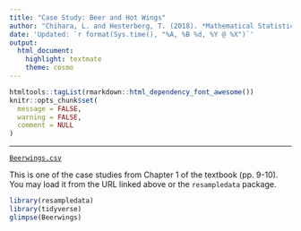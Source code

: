 ```yaml
---
title: "Case Study: Beer and Hot Wings"
author: "Chihara, L. and Hesterberg, T. (2018). *Mathematical Statistics with Resampling and R, 2nd Ed.*"
date: 'Updated: `r format(Sys.time(), "%A, %B %d, %Y @ %X")`'
output: 
  html_document: 
    highlight: textmate
    theme: cosmo
---
```


```r
htmltools::tagList(rmarkdown::html_dependency_font_awesome())
knitr::opts_chunk$set(
  message = FALSE,
  warning = FALSE,
  comment = NULL
)
```
<hr>

<i class="fas fa-database"></i> [`Beerwings.csv`](https://raw.githubusercontent.com/STAT-JET-ASU/Datasets/master/Chihara/Beerwings.csv)

This is one of the case studies from Chapter 1 of the textbook (pp. 9-10). You may load it from the URL linked above or the `resampledata` package.
    
```r
library(resampledata)
library(tidyverse)
glimpse(Beerwings)
```

